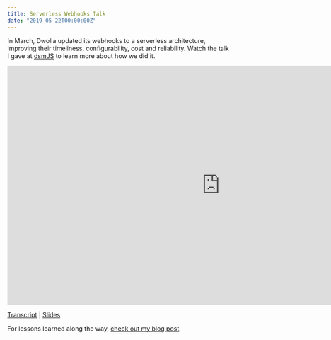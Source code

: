 ```yaml
---
title: Serverless Webhooks Talk
date: "2019-05-22T00:00:00Z"
---
```


In March, Dwolla updated its webhooks to a serverless architecture, improving their timeliness, configurability, cost and reliability. Watch the talk I gave at [dsmJS](https://twitter.com/desmoinesjs) to learn more about how we did it.

<iframe width="960" height="540" src="https://www.youtube.com/embed/zpPV8lUxPpE" frameborder="0" allow="accelerometer; autoplay; encrypted-media; gyroscope; picture-in-picture" allowfullscreen title="Sending Millions of Serverless Webhooks"></iframe>

[Transcript](https://www.dwolla.com/resources/serverless-webhooks-presentation/) | [Slides](https://gitpitch.com/dwolla/webhook-handler#/)

For lessons learned along the way, [check out my blog post](../lessons-learned-from-sending-millions-of-serverless-webhooks).
